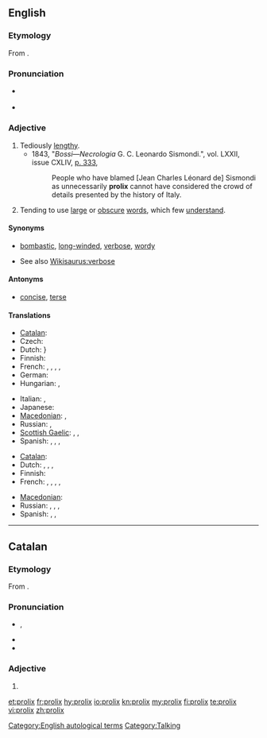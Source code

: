 {{was wotd|2009|June|25}}
==English==

===Etymology===
From {{etyl|la}} {{term|prolixus|prōlixus|courteous, favorable|lang=la}}.

===Pronunciation===
* {{a|UK}} {{IPA|/ˈpɹəʊ.lɪks/}}
* {{a|US}} {{IPA|/pɹoʊˈlɪks/}}

===Adjective===
{{en-adj}}

# Tediously [[lengthy]].
#* 1843, "''Bossi—Necrologia'' G. C. Leonardo Sismondi.", vol. LXXII, issue CXLIV, [http://books.google.ca/books?id=045ZAAAAIAAJ&dq=prolix&pg=PA333 p. 333],
#*: People who have blamed [Jean Charles Léonard de] Sismondi as unnecessarily '''prolix''' cannot have considered the crowd of details presented by the history of Italy.
# Tending to use [[large]] or [[obscure]] [[words]], which few [[understand]].

====Synonyms====
* {{sense|tediously lengthy}} [[bombastic]], [[long-winded]], [[verbose]], [[wordy]]
* See also [[Wikisaurus:verbose]]

====Antonyms====
* {{sense|tediously lengthy}} [[concise]], [[terse]]

====Translations====
{{trans-top|tediously lengthy}}
* [[Catalan]]: {{t|ca|prolix}}
* Czech: {{t-|cs|zdlouhavý}}
* Dutch: {{t-|nl|langdradig}}}
* Finnish: {{t+|fi|pitkäpiimäinen}}
* French: {{t+|fr|prolixe|m|f}}, {{t+|fr|fastidieux}}, {{t+|fr|verbeux}}, {{t|fr|phraseur}}, {{t|fr|raseur}} {{qualifier|colloquial}}
* German: {{t|de|weitschweifig}}
* Hungarian: {{t-|hu|terjengős}}, {{t-|hu|hosszadalmas}}
{{trans-mid}}
* Italian: {{t+|it|prolisso}}, {{t-|it|verboso}}
* Japanese: {{qualifier|usually written using only kana}} {{t|ja|諄々しい|tr=くどくどしい, kudokudoshii|sc=Jpan}}
* [[Macedonian]]: {{t|mk|развлечен|m|tr=rázvlečen|sc=Cyrl}},  {{t|mk|преопширен|m|tr=preópširen|sc=Cyrl}}
* Russian: {{t+|ru|долгий}}, {{t|ru|длительный}}
* [[Scottish Gaelic]]: {{t-|gd|fadalach|xs=Scottish Gaelic}}, {{t-|gd|màirnealach|xs=Scottish Gaelic}}, {{t|gd|liosta}}
* Spanish: {{t+|es|prolijo|m}}, {{t-|es|fastidioso}}, {{t-|es|verboso}}, {{qualifier|colloquial}} {{t|es|chicharra}}
{{trans-bottom}}

{{trans-top|tending to use large or obscure words, which few understand}}
* [[Catalan]]: {{t|ca|prolix}}
* Dutch: {{t|nl|zwammerig}}, {{t|nl|verbeus}}, {{t-|nl|wollig}}, {{t|nl|breedsprakig}}
* Finnish: {{t-|fi|vaikeaselkoinen}}
* French: {{t+|fr|pédant}}, {{t|fr|cuistre}}, {{t|fr|savantasse}}, {{t+|fr|abstrus}}, {{t+|fr|abscons}}
{{trans-mid}}
* [[Macedonian]]: {{t|mk|преречит|m|tr=prérečit|sc=Cyrl}}
* Russian: {{t+|ru|нудный|sc=Cyrl}}, {{t|ru|занудный|sc=Cyrl}}, {{t+|ru|многословный|sc=Cyrl}}, {{qualifier|somewhat|about a person}} {{t|ru|многоречивый|sc=Cyrl}}
* Spanish: {{t+|es|pedante}}, {{t|es|sabihondo}}, {{t|es|sabidillo}}
{{trans-bottom}}

[[Category:English autological terms]]
[[Category:Talking]]

----

==Catalan==

===Etymology===
From {{etyl|la|ca}} {{term|prolixus|prōlixus|courteous, favorable|lang=la}}.

===Pronunciation===
* {{IPA|/pɾuˈɫiks/|lang=ca}}, {{SAMPA|/p4u"5iks/|lang=ca}}
* {{rhymes|iks|lang=ca}}
* {{homophones|prolixs|lang=ca}}

===Adjective===
{{ca-adj}}

# {{l|en|prolix}}

[[et:prolix]]
[[fr:prolix]]
[[hy:prolix]]
[[io:prolix]]
[[kn:prolix]]
[[my:prolix]]
[[fi:prolix]]
[[te:prolix]]
[[vi:prolix]]
[[zh:prolix]]